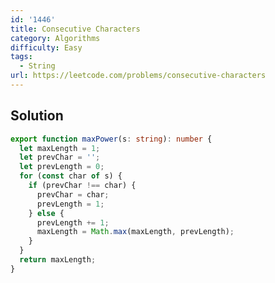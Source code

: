 ```yaml
---
id: '1446'
title: Consecutive Characters
category: Algorithms
difficulty: Easy
tags:
  - String
url: https://leetcode.com/problems/consecutive-characters
---
```


## Solution

```typescript filename="solution.ts" copy
export function maxPower(s: string): number {
  let maxLength = 1;
  let prevChar = '';
  let prevLength = 0;
  for (const char of s) {
    if (prevChar !== char) {
      prevChar = char;
      prevLength = 1;
    } else {
      prevLength += 1;
      maxLength = Math.max(maxLength, prevLength);
    }
  }
  return maxLength;
}
```
